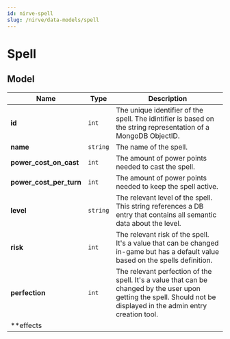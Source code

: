```yaml
---
id: nirve-spell
slug: /nirve/data-models/spell
---
```


# Spell

## Model

| Name | Type | Description |
| - | - | - |
| **id** | `int` | The unique identifier of the spell. The idintifier is based on the string representation of a MongoDB ObjectID. |
| **name** | `string` | The name of the spell. |
| **power_cost_on_cast** | `int` | The amount of power points needed to cast the spell. |
| **power_cost_per_turn** | `int` | The amount of power points needed to keep the spell active. |
| **level** | `string` | The relevant level of the spell. This string references a DB entry that contains all semantic data about the level. |
| **risk** | `int` | The relevant risk of the spell. It's a value that can be changed in-game but has a default value based on the spells definition. |
| **perfection** | `int` | The relevant perfection of the spell. It's a value that can be changed by the user upon getting the spell. Should not be displayed in the admin entry creation tool. |
| **effects

<!-- risk is a thing compiled in real time so you need to create a framework around it. -->
<!-- TODO: Modifier system. -->